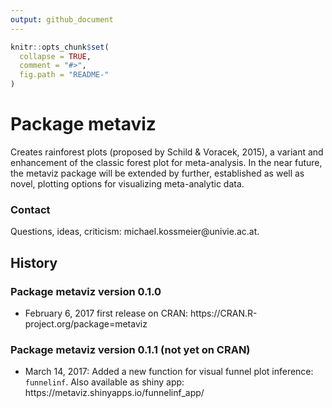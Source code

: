 ```yaml
---
output: github_document
---
```


<!-- README.md is generated from README.Rmd. Please edit that file -->

```r
knitr::opts_chunk$set(
  collapse = TRUE,
  comment = "#>",
  fig.path = "README-"
)
```

# Package **metaviz**
Creates rainforest plots (proposed by Schild & Voracek, 2015), a variant and 
enhancement of the classic forest plot for meta-analysis. In the near future, the metaviz 
package will be extended by further, established as well as novel, plotting options for 
visualizing meta-analytic data.

### Contact
Questions, ideas, criticism: michael.kossmeier@univie.ac.at.

## History

### Package **metaviz** version 0.1.0

- February 6, 2017 first release on CRAN: https://CRAN.R-project.org/package=metaviz

### Package **metaviz** version 0.1.1 (not yet on CRAN)

- March 14, 2017: Added a new function for visual funnel plot inference: `funnelinf`. Also available as shiny app: https://metaviz.shinyapps.io/funnelinf_app/

